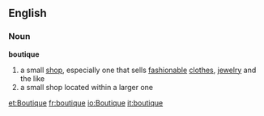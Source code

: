 ==English==
===Noun===
'''boutique'''
# a small [[shop]], especially one that sells [[fashionable]] [[clothes]], [[jewelry]] and the like
# a small shop located within a larger one

[[et:Boutique]]
[[fr:boutique]]
[[io:Boutique]]
[[it:boutique]]